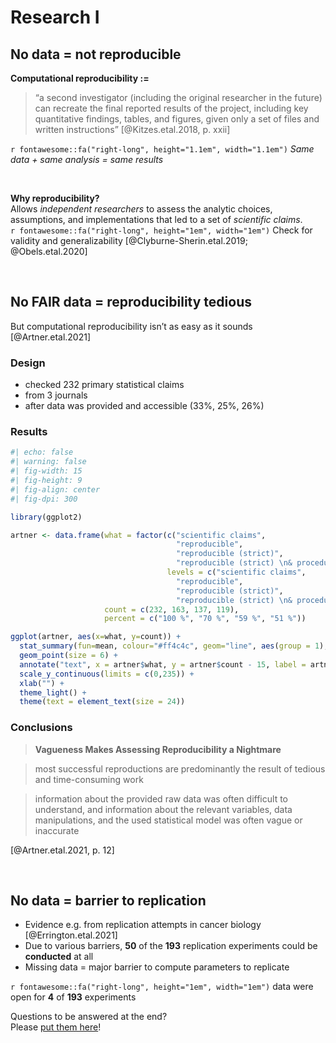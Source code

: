 # Research I

## No data = not reproducible

**Computational reproducibility :=**  

> "a second investigator (including the original researcher in the future) can recreate the final reported results of the project, including key quantitative findings, tables, and figures, given only a set of files and written instructions”
[@Kitzes.etal.2018, p. xxii]  
  
`r fontawesome::fa("right-long", height="1.1em", width="1.1em")` *Same data + same analysis = same results*  
  
\

**Why reproducibility?**  
Allows *independent researchers* to assess the analytic choices, assumptions, and implementations that led to a set of *scientific claims*.  
`r fontawesome::fa("right-long", height="1em", width="1em")` Check for validity and generalizability [@Clyburne-Sherin.etal.2019; @Obels.etal.2020]

\

## No FAIR data = reproducibility tedious

But computational reproducibility isn't as easy as it sounds
[@Artner.etal.2021]

::: {.panel-tabset}

### Design

* checked 232 primary statistical claims
* from 3 journals
* after data was provided and accessible (33%, 25%, 26%)

### Results


```r
#| echo: false
#| warning: false
#| fig-width: 15
#| fig-height: 9
#| fig-align: center
#| fig-dpi: 300

library(ggplot2)

artner <- data.frame(what = factor(c("scientific claims",
                                     "reproducible",
                                     "reproducible (strict)",
                                     "reproducible (strict) \n& procedure of paper"),
                                   levels = c("scientific claims",
                                     "reproducible",
                                     "reproducible (strict)",
                                     "reproducible (strict) \n& procedure of paper")),
                     count = c(232, 163, 137, 119),
                     percent = c("100 %", "70 %", "59 %", "51 %"))

ggplot(artner, aes(x=what, y=count)) +
  stat_summary(fun=mean, colour="#ff4c4c", geom="line", aes(group = 1), size = 3) +
  geom_point(size = 6) +
  annotate("text", x = artner$what, y = artner$count - 15, label = artner$percent, size = 6) +
  scale_y_continuous(limits = c(0,235)) +
  xlab("") +
  theme_light() +
  theme(text = element_text(size = 24))
```


### Conclusions

> **Vagueness Makes Assessing Reproducibility a Nightmare**  
  
> most successful reproductions are predominantly the result of tedious and time-consuming work
  
> information about the provided raw data was often difficult to understand, and information about the relevant variables, data manipulations, and the used statistical model was often vague or inaccurate  

[@Artner.etal.2021, p. 12]

:::

\

## No data = barrier to replication
* Evidence e.g. from replication attempts in cancer biology [@Errington.etal.2021]
* Due to various barriers, **50** of the **193** replication experiments could be **conducted** at all
* Missing data = major barrier to compute parameters to replicate

`r fontawesome::fa("right-long", height="1em", width="1em")` data were open for **4** of **193** experiments 

::: {.column-margin}
Questions to be answered at the end?  
Please [put them here](https://cryptpad.fr/pad/#/2/pad/edit/cuCPFUjVKcURc7JZSKt57dK2/embed/)!
:::

\
